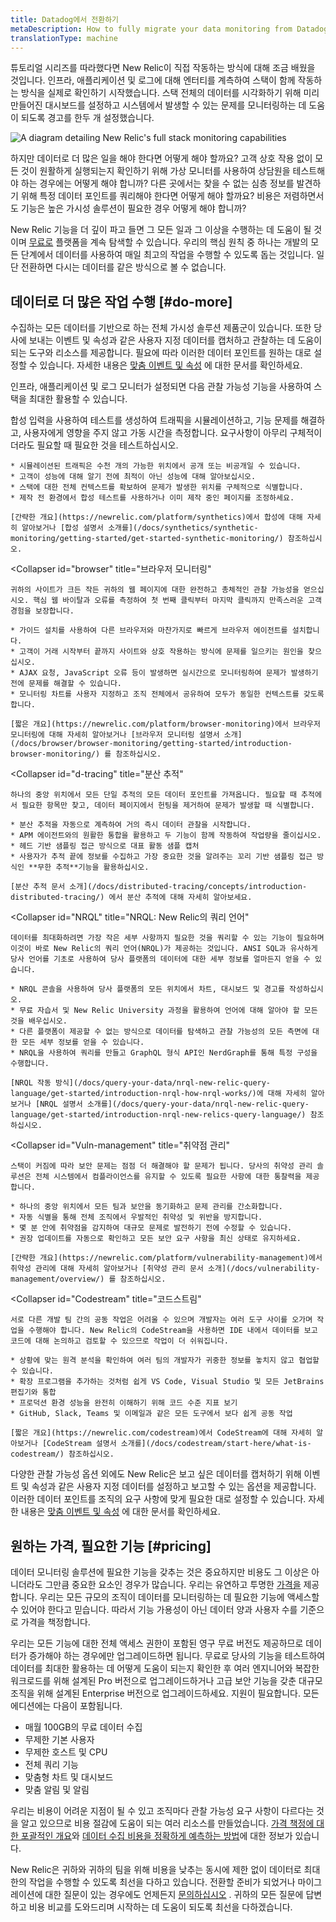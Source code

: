 ```yaml
---
title: Datadog에서 전환하기
metaDescription: How to fully migrate your data monitoring from Datadog to New Relic.
translationType: machine
---
```



튜토리얼 시리즈를 따라했다면 New Relic이 직접 작동하는 방식에 대해 조금 배웠을 것입니다. 인프라, 애플리케이션 및 로그에 대해 엔터티를 계측하여 스택이 함께 작동하는 방식을 실제로 확인하기 시작했습니다. 스택 전체의 데이터를 시각화하기 위해 미리 만들어진 대시보드를 설정하고 시스템에서 발생할 수 있는 문제를 모니터링하는 데 도움이 되도록 경고를 한두 개 설정했습니다.

<img
  title="Full_stack"
  alt="A diagram detailing New Relic's full stack monitoring capabilities"
  src={journeyFullStack}
/>

하지만 데이터로 더 많은 일을 해야 한다면 어떻게 해야 할까요? 고객 상호 작용 없이 모든 것이 원활하게 실행되는지 확인하기 위해 가상 모니터를 사용하여 상담원을 테스트해야 하는 경우에는 어떻게 해야 합니까? 다른 곳에서는 찾을 수 없는 심층 정보를 발견하기 위해 특정 데이터 포인트를 쿼리해야 한다면 어떻게 해야 할까요? 비용은 저렴하면서도 기능은 높은 가시성 솔루션이 필요한 경우 어떻게 해야 합니까?

New Relic 기능을 더 깊이 파고 들면 그 모든 일과 그 이상을 수행하는 데 도움이 될 것이며 [무료로](/docs/accounts/accounts-billing/new-relic-one-pricing-billing/new-relic-one-pricing-billing/#free) 플랫폼을 계속 탐색할 수 있습니다. 우리의 핵심 원칙 중 하나는 개발의 모든 단계에서 데이터를 사용하여 매일 최고의 작업을 수행할 수 있도록 돕는 것입니다. 일단 전환하면 다시는 데이터를 같은 방식으로 볼 수 없습니다.

## 데이터로 더 많은 작업 수행 [#do-more]

수집하는 모든 데이터를 기반으로 하는 전체 가시성 솔루션 제품군이 있습니다. 또한 당사에 보내는 이벤트 및 속성과 같은 사용자 지정 데이터를 캡처하고 관찰하는 데 도움이 되는 도구와 리소스를 제공합니다. 필요에 따라 이러한 데이터 포인트를 원하는 대로 설정할 수 있습니다. 자세한 내용은 [맞춤 이벤트 및 속성](/docs/data-apis/custom-data/custom-events/report-custom-event-data/) 에 대한 문서를 확인하세요.

인프라, 애플리케이션 및 로그 모니터가 설정되면 다음 관찰 가능성 기능을 사용하여 스택을 최대한 활용할 수 있습니다.

<CollapserGroup>
  <Collapser
    id="synthetics"
    title="합성품"
  >
    합성 입력을 사용하여 테스트를 생성하여 트래픽을 시뮬레이션하고, 기능 문제를 해결하고, 사용자에게 영향을 주지 않고 가동 시간을 측정합니다. 요구사항이 아무리 구체적이더라도 필요할 때 필요한 것을 테스트하십시오.

    * 시뮬레이션된 트래픽은 수천 개의 가능한 위치에서 공개 또는 비공개일 수 있습니다.
    * 고객이 성능에 대해 알기 전에 최적이 아닌 성능에 대해 알아보십시오.
    * 스택에 대한 전체 컨텍스트를 확보하여 문제가 발생한 위치를 구체적으로 식별합니다.
    * 제작 전 환경에서 합성 테스트를 사용하거나 이미 제작 중인 페이지를 조정하세요.

    [간략한 개요](https://newrelic.com/platform/synthetics)에서 합성에 대해 자세히 알아보거나 [합성 설명서 소개를](/docs/synthetics/synthetic-monitoring/getting-started/get-started-synthetic-monitoring/) 참조하십시오.
  </Collapser>

  <Collapser
    id="browser"
    title="브라우저 모니터링"
  >
    귀하의 사이트가 크든 작든 귀하의 웹 페이지에 대한 완전하고 총체적인 관찰 가능성을 얻으십시오. 핵심 웹 바이탈과 오류를 측정하여 첫 번째 클릭부터 마지막 클릭까지 만족스러운 고객 경험을 보장합니다.

    * 가이드 설치를 사용하여 다른 브라우저와 마찬가지로 빠르게 브라우저 에이전트를 설치합니다.
    * 고객이 거래 시작부터 끝까지 사이트와 상호 작용하는 방식에 문제를 일으키는 원인을 찾으십시오.
    * AJAX 요청, JavaScript 오류 등이 발생하면 실시간으로 모니터링하여 문제가 발생하기 전에 문제를 해결할 수 있습니다.
    * 모니터링 차트를 사용자 지정하고 조직 전체에서 공유하여 모두가 동일한 컨텍스트를 갖도록 합니다.

    [짧은 개요](https://newrelic.com/platform/browser-monitoring)에서 브라우저 모니터링에 대해 자세히 알아보거나 [브라우저 모니터링 설명서 소개](/docs/browser/browser-monitoring/getting-started/introduction-browser-monitoring/) 를 참조하십시오.
  </Collapser>

  <Collapser
    id="d-tracing"
    title="분산 추적"
  >
    하나의 중앙 위치에서 모든 단일 추적의 모든 데이터 포인트를 가져옵니다. 필요할 때 추적에서 필요한 항목만 찾고, 데이터 페이지에서 헌팅을 제거하여 문제가 발생할 때 식별합니다.

    * 분산 추적을 자동으로 계측하여 거의 즉시 데이터 관찰을 시작합니다.
    * APM 에이전트와의 원활한 통합을 활용하고 두 기능이 함께 작동하여 작업량을 줄이십시오.
    * 헤드 기반 샘플링 접근 방식으로 대표 활동 샘플 캡처
    * 사용자가 추적 끝에 정보를 수집하고 가장 중요한 것을 알려주는 꼬리 기반 샘플링 접근 방식인 **무한 추적**기능을 활용하십시오.

    [분산 추적 문서 소개](/docs/distributed-tracing/concepts/introduction-distributed-tracing/) 에서 분산 추적에 대해 자세히 알아보세요.
  </Collapser>

  <Collapser
    id="NRQL"
    title="NRQL: New Relic의 쿼리 언어"
  >
    데이터를 최대화하려면 가장 작은 세부 사항까지 필요한 것을 쿼리할 수 있는 기능이 필요하며 이것이 바로 New Relic의 쿼리 언어(NRQL)가 제공하는 것입니다. ANSI SQL과 유사하게 당사 언어를 기초로 사용하여 당사 플랫폼의 데이터에 대한 세부 정보를 얼마든지 얻을 수 있습니다.

    * NRQL 콘솔을 사용하여 당사 플랫폼의 모든 위치에서 차트, 대시보드 및 경고를 작성하십시오.
    * 무료 자습서 및 New Relic University 과정을 활용하여 언어에 대해 알아야 할 모든 것을 배우십시오.
    * 다른 플랫폼이 제공할 수 없는 방식으로 데이터를 탐색하고 관찰 가능성의 모든 측면에 대한 모든 세부 정보를 얻을 수 있습니다.
    * NRQL을 사용하여 쿼리를 만들고 GraphQL 형식 API인 NerdGraph를 통해 특정 구성을 수행합니다.

    [NRQL 작동 방식](/docs/query-your-data/nrql-new-relic-query-language/get-started/introduction-nrql-how-nrql-works/)에 대해 자세히 알아보거나 [NRQL 설명서 소개를](/docs/query-your-data/nrql-new-relic-query-language/get-started/introduction-nrql-new-relics-query-language/) 참조하십시오.
  </Collapser>

  <Collapser
    id="Vuln-management"
    title="취약점 관리"
  >
    스택이 커짐에 따라 보안 문제는 점점 더 해결해야 할 문제가 됩니다. 당사의 취약성 관리 솔루션은 전체 시스템에서 컴플라이언스를 유지할 수 있도록 필요한 사항에 대한 통찰력을 제공합니다.

    * 하나의 중앙 위치에서 모든 팀과 보안을 동기화하고 문제 관리를 간소화합니다.
    * 자동 식별을 통해 전체 조직에서 우발적인 취약성 및 위반을 방지합니다.
    * 몇 분 안에 취약점을 감지하여 대규모 문제로 발전하기 전에 수정할 수 있습니다.
    * 권장 업데이트를 자동으로 확인하고 모든 보안 요구 사항을 최신 상태로 유지하세요.

    [간략한 개요](https://newrelic.com/platform/vulnerability-management)에서 취약성 관리에 대해 자세히 알아보거나 [취약성 관리 문서 소개](/docs/vulnerability-management/overview/) 를 참조하십시오.
  </Collapser>

  <Collapser
    id="Codestream"
    title="코드스트림"
  >
    서로 다른 개발 팀 간의 공동 작업은 어려울 수 있으며 개발자는 여러 도구 사이를 오가며 작업을 수행해야 합니다. New Relic의 CodeStream을 사용하면 IDE 내에서 데이터를 보고 코드에 대해 논의하고 검토할 수 있으므로 작업이 더 쉬워집니다.

    * 상황에 맞는 원격 분석을 확인하여 여러 팀의 개발자가 귀중한 정보를 놓치지 않고 협업할 수 있습니다.
    * 확장 프로그램을 추가하는 것처럼 쉽게 VS Code, Visual Studio 및 모든 JetBrains 편집기와 통합
    * 프로덕션 환경 성능을 완전히 이해하기 위해 코드 수준 지표 보기
    * GitHub, Slack, Teams 및 이메일과 같은 모든 도구에서 보다 쉽게 공동 작업

    [짧은 개요](https://newrelic.com/codestream)에서 CodeStream에 대해 자세히 알아보거나 [CodeStream 설명서 소개를](/docs/codestream/start-here/what-is-codestream/) 참조하십시오.
  </Collapser>
</CollapserGroup>

다양한 관찰 가능성 옵션 외에도 New Relic은 보고 싶은 데이터를 캡처하기 위해 이벤트 및 속성과 같은 사용자 지정 데이터를 설정하고 보고할 수 있는 옵션을 제공합니다. 이러한 데이터 포인트를 조직의 요구 사항에 맞게 필요한 대로 설정할 수 있습니다. 자세한 내용은 [맞춤 이벤트 및 속성](/docs/data-apis/custom-data/custom-events/report-custom-event-data/) 에 대한 문서를 확인하세요.

## 원하는 가격, 필요한 기능 [#pricing]

데이터 모니터링 솔루션에 필요한 기능을 갖추는 것은 중요하지만 비용도 그 이상은 아니더라도 그만큼 중요한 요소인 경우가 많습니다. 우리는 유연하고 투명한 [가격을](/docs/accounts/accounts-billing/new-relic-one-pricing-billing/new-relic-one-pricing-billing) 제공합니다. 우리는 모든 규모의 조직이 데이터를 모니터링하는 데 필요한 기능에 액세스할 수 있어야 한다고 믿습니다. 따라서 기능 가용성이 아닌 데이터 양과 사용자 수를 기준으로 가격을 책정합니다.

우리는 모든 기능에 대한 전체 액세스 권한이 포함된 영구 무료 버전도 제공하므로 데이터가 증가해야 하는 경우에만 업그레이드하면 됩니다. 무료로 당사의 기능을 테스트하여 데이터를 최대한 활용하는 데 어떻게 도움이 되는지 확인한 후 여러 엔지니어와 복잡한 워크로드를 위해 설계된 Pro 버전으로 업그레이드하거나 고급 보안 기능을 갖춘 대규모 조직을 위해 설계된 Enterprise 버전으로 업그레이드하세요. 지원이 필요합니다. 모든 에디션에는 다음이 포함됩니다.

* 매월 100GB의 무료 데이터 수집
* 무제한 기본 사용자
* 무제한 호스트 및 CPU
* 전체 쿼리 기능
* 맞춤형 차트 및 대시보드
* 맞춤 알림 및 알림

우리는 비용이 어려운 지점이 될 수 있고 조직마다 관찰 가능성 요구 사항이 다르다는 것을 알고 있으므로 비용 절감에 도움이 되는 여러 리소스를 만들었습니다. [가격 책정에 대한 포괄적인 개요](https://newrelic.com/pricing)와 [데이터 수집 비용을 정확하게 예측하는 방법](https://newrelic.com/blog/nerdlog/estimate-data-cost)에 대한 정보가 있습니다.

New Relic은 귀하와 귀하의 팀을 위해 비용을 낮추는 동시에 제한 없이 데이터로 최대한의 작업을 수행할 수 있도록 최선을 다하고 있습니다. 전환할 준비가 되었거나 마이그레이션에 대한 질문이 있는 경우에도 언제든지 [문의하십시오](https://newrelic.com/competitive-comparison/datadog-savings) . 귀하의 모든 질문에 답변하고 비용 비교를 도와드리며 시작하는 데 도움이 되도록 최선을 다하겠습니다.
